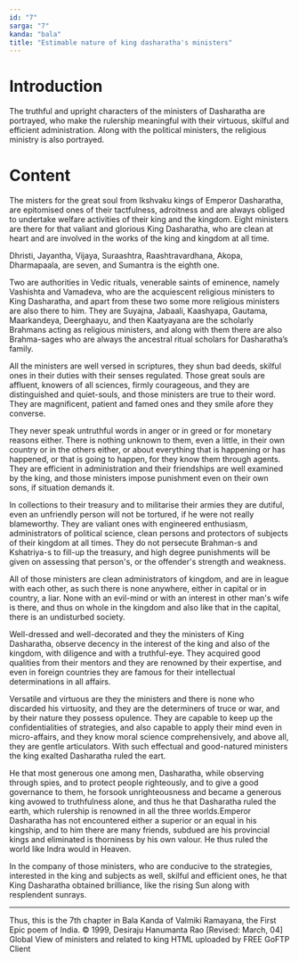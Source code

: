 ```yaml
---
id: "7"
sarga: "7"
kanda: "bala"
title: "Estimable nature of king dasharatha's ministers"
---
```


# Introduction

The truthful and upright characters of the ministers of Dasharatha are portrayed, who make the rulership meaningful with
their virtuous, skilful and efficient administration. Along with the political ministers, the religious ministry is also
portrayed.

# Content

The misters for the great soul from Ikshvaku kings of Emperor Dasharatha, are epitomised ones of their tactfulness,
adroitness and are always obliged to undertake welfare activities of their king and the kingdom. Eight ministers are
there for that valiant and glorious King Dasharatha, who are clean at heart and are involved in the works of the king
and kingdom at all time.

Dhristi, Jayantha, Vijaya, Suraashtra, Raashtravardhana, Akopa, Dharmapaala, are seven, and Sumantra is the eighth one.

Two are authorities in Vedic rituals, venerable saints of eminence, namely Vashishta and Vamadeva, who are the
acquiescent religious ministers to King Dasharatha, and apart from these two some more religious ministers are also
there to him. They are Suyajna, Jabaali, Kaashyapa, Gautama, Maarkandeya, Deerghaayu, and then Kaatyayana are the
scholarly Brahmans acting as religious ministers, and along with them there are also Brahma-sages who are always the
ancestral ritual scholars for Dasharatha’s family.

All the ministers are well versed in scriptures, they shun bad deeds, skilful ones in their duties with their senses
regulated. Those great souls are affluent, knowers of all sciences, firmly courageous, and they are distinguished and
quiet-souls, and those ministers are true to their word. They are magnificent, patient and famed ones and they smile
afore they converse.

They never speak untruthful words in anger or in greed or for monetary reasons either. There is nothing unknown to them,
even a little, in their own country or in the others either, or about everything that is happening or has happened, or
that is going to happen, for they know them through agents. They are efficient in administration and their friendships
are well examined by the king, and those ministers impose punishment even on their own sons, if situation demands it.

In collections to their treasury and to militarise their armies they are dutiful, even an unfriendly person will not be
tortured, if he were not really blameworthy. They are valiant ones with engineered enthusiasm, administrators of
political science, clean persons and protectors of subjects of their kingdom at all times. They do not persecute
Brahman-s and Kshatriya-s to fill-up the treasury, and high degree punishments will be given on assessing that person's,
or the offender's strength and weakness.

All of those ministers are clean administrators of kingdom, and are in league with each other, as such there is none
anywhere, either in capital or in country, a liar. None with an evil-mind or with an interest in other man's wife is
there, and thus on whole in the kingdom and also like that in the capital, there is an undisturbed society.

Well-dressed and well-decorated and they the ministers of King Dasharatha, observe decency in the interest of the king
and also of the kingdom, with diligence and with a truthful-eye. They acquired good qualities from their mentors and
they are renowned by their expertise, and even in foreign countries they are famous for their intellectual
determinations in all affairs.

Versatile and virtuous are they the ministers and there is none who discarded his virtuosity, and they are the
determiners of truce or war, and by their nature they possess opulence. They are capable to keep up the
confidentialities of strategies, and also capable to apply their mind even in micro-affairs, and they know moral science
comprehensively, and above all, they are gentle articulators. With such effectual and good-natured ministers the king
exalted Dasharatha ruled the eart.

He that most generous one among men, Dasharatha, while observing through spies, and to protect people righteously, and
to give a good governance to them, he forsook unrighteousness and became a generous king avowed to truthfulness alone,
and thus he that Dasharatha ruled the earth, which rulership is renowned in all the three worlds.Emperor Dasharatha has
not encountered either a superior or an equal in his kingship, and to him there are many friends, subdued are his
provincial kings and eliminated is thorniness by his own valour. He thus ruled the world like Indra would in Heaven.

In the company of those ministers, who are conducive to the strategies, interested in the king and subjects as well,
skilful and efficient ones, he that King Dasharatha obtained brilliance, like the rising Sun along with resplendent
sunrays.

---

Thus, this is the 7th chapter in Bala Kanda of Valmiki Ramayana, the First Epic poem of India. © 1999, Desiraju
Hanumanta Rao [Revised: March, 04] Global View of ministers and related to king HTML uploaded by FREE GoFTP Client
